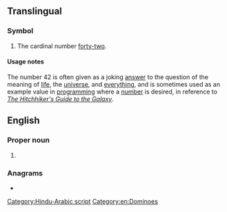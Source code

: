 ==Translingual==
{{wikipedia|42 (number)}}

===Symbol===
{{head|mul|numeral symbol|previous|41|next|43}}

# The cardinal number [[forty-two]].

====Usage notes====
The number 42 is often given as a joking [[answer]] to the question of the meaning of [[life]], the [[universe]], and [[everything]], and is sometimes used as an example value in [[programming]] where a [[number]] is desired, in reference to ''[[w:Hitchhiker's Guide to the Galaxy|The Hitchhiker's Guide to the Galaxy]]''.

{{seeCites|mul}}

==English==
{{wikipedia|Texas 42}}

===Proper noun===
{{en-proper noun}}

# {{alternative form of|en|Texas 42}}

===Anagrams===
* {{anagrams|en|a=24|2/4}}

[[Category:Hindu-Arabic script]]
[[Category:en:Dominoes]]
